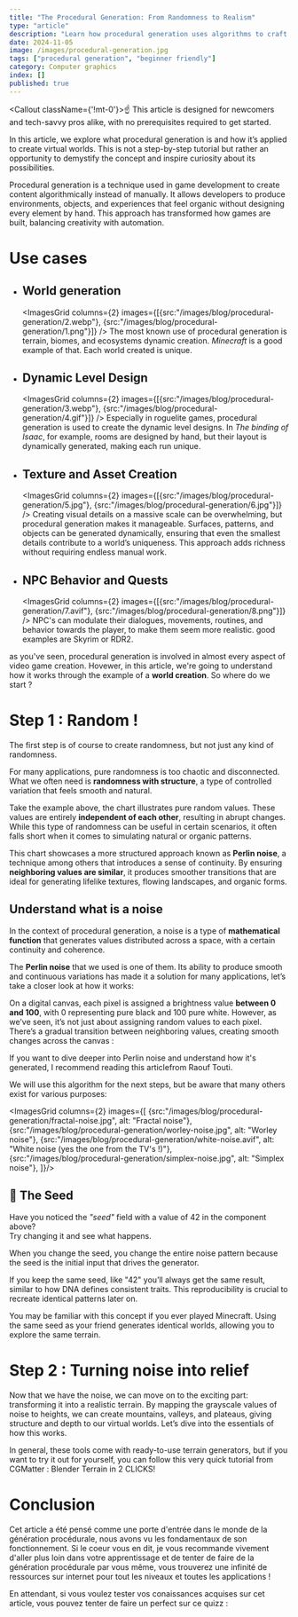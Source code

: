 ```yaml
---
title: "The Procedural Generation: From Randomness to Realism"
type: "article"
description: "Learn how procedural generation uses algorithms to craft unique landscapes, textures, and environments through hands-on examples"
date: 2024-11-05
image: /images/procedural-generation.jpg
tags: ["procedural generation", "beginner friendly"]
category: Computer graphics
index: []
published: true
---
```

<Callout className={'!mt-0'}>☝️ This article is designed for newcomers and tech-savvy pros alike, with no prerequisites required to get started.</Callout>

In this article, we explore what procedural generation is and how it’s applied to create virtual worlds.
This is not a step-by-step tutorial but rather an opportunity to demystify the concept and 
inspire curiosity about its possibilities.

<SpacerM />

Procedural generation is a technique used in game development to create content algorithmically 
instead of manually. It allows developers to produce environments, objects, and experiences that 
feel organic without designing every element by hand. This approach has transformed how games are 
built, balancing creativity with automation.

# Use cases

- ## World generation <br />
  <ImagesGrid columns={2} images={[{src:"/images/blog/procedural-generation/2.webp"}, {src:"/images/blog/procedural-generation/1.png"}]} />
  The most known use of procedural generation is terrain, biomes, and ecosystems dynamic creation.
  _Minecraft_ is a good example of that. Each world created is unique.

- ## Dynamic Level Design <br />
  <ImagesGrid columns={2} images={[{src:"/images/blog/procedural-generation/3.webp"}, {src:"/images/blog/procedural-generation/4.gif"}]} />
  Especially in roguelite games, procedural generation is used to create the dynamic level designs. 
  In _The binding of Isaac_, for example, rooms are designed by hand, but their layout is dynamically generated, 
  making each run unique.

- ## Texture and Asset Creation <br />
  <ImagesGrid columns={2} images={[{src:"/images/blog/procedural-generation/5.jpg"}, {src:"/images/blog/procedural-generation/6.jpg"}]} />
  Creating visual details on a massive scale can be overwhelming, but procedural generation makes it manageable. 
  Surfaces, patterns, and objects can be generated dynamically, ensuring that even the smallest details contribute 
  to a world’s uniqueness. This approach adds richness without requiring endless manual work.

- ## NPC Behavior and Quests <br />
  <ImagesGrid columns={2} images={[{src:"/images/blog/procedural-generation/7.avif"}, {src:"/images/blog/procedural-generation/8.png"}]} />
  NPC's can modulate their dialogues, movements, routines, and behavior towards the player, 
  to make them seem more realistic. good examples are Skyrim or RDR2.
  
<SpacerM />

as you've seen, procedural generation is involved in almost every aspect of video game creation. 
Hovewer, in this article, we're going to understand how it works through the example of a **world creation**.
So where do we start ?

# Step 1 : Random !

The first step is of course to create randomness, but not just any kind of randomness.

<SpacerS />

For many applications, pure 
randomness is too chaotic and disconnected. What we often need is **randomness with 
structure**, a type of controlled variation that feels smooth and natural.

<SpacerM />

<BarChartRandom />

<SpacerM />

Take the example above, the chart illustrates pure random values. 
These values are entirely **independent of each other**, resulting in 
abrupt changes. While this type of randomness can 
be useful in certain scenarios, it often falls short when it comes to 
simulating natural or organic patterns.

<SpacerM />

<BarChartProcedural />

<SpacerM />

This chart showcases a more structured approach known as **Perlin noise**, 
a technique among others that introduces a sense of continuity. By ensuring 
**neighboring values are similar**, it produces smoother transitions that are ideal 
for generating lifelike textures, flowing landscapes, and organic forms.

<SpacerM />

## Understand what is a noise

In the context of procedural generation, a noise is a type of **mathematical function**
that generates values distributed across a space, with a certain continuity and coherence.

<SpacerM />

The **Perlin noise** that we used is one of them. 
Its ability to produce smooth and continuous variations 
has made it a solution for many applications, let’s take a closer look at how it works:

<SpacerM />


On a digital canvas, each pixel is assigned a brightness value **between 0 and 100**, 
with 0 representing pure black and 100 pure white. However, as we’ve seen, it’s 
not just about assigning random values to each pixel. There’s a gradual transition 
between neighboring values, creating smooth changes across the canvas :

<SpacerM />

<PerlinNoiseGenerator />

<SpacerM />

If you want to dive deeper into Perlin noise and understand how it's generated, 
I recommend reading <CustomLink isExternal href="https://rtouti.github.io/graphics/perlin-noise-algorithm">this article</CustomLink>from Raouf Touti.

<SpacerM />

We will use this algorithm for the next steps, but be aware that many others exist for various purposes:

<ImagesGrid columns={2} images={[
  {src:"/images/blog/procedural-generation/fractal-noise.jpg", alt: "Fractal noise"},
  {src:"/images/blog/procedural-generation/worley-noise.jpg", alt: "Worley noise"},
  {src:"/images/blog/procedural-generation/white-noise.avif", alt: "White noise (yes the one from the TV's !)"},
  {src:"/images/blog/procedural-generation/simplex-noise.jpg", alt: "Simplex noise"},
]}/>

## 🌱 The Seed

Have you noticed the _"seed"_ field with a value of 42 in the component above? <br />
Try changing it and see what happens.

<SpacerS />

When you change the seed, you change the entire noise pattern because the seed is the initial 
input that drives the generator. 

<SpacerS />

If you keep the same seed, like "42" you’ll always 
get the same result, similar to how DNA defines consistent traits. This reproducibility is crucial 
to recreate identical patterns later on.

<SpacerS />

You may be familiar with this concept if you ever played Minecraft. Using the same seed 
as your friend generates identical worlds, allowing you to explore the same terrain.

<CustomImage href="/images/blog/procedural-generation/minecraft-seed-menu.png" />

# Step 2 : Turning noise into relief

Now that we have the noise, we can move on to the exciting part: transforming 
it into a realistic terrain. By mapping the grayscale values of noise to heights, 
we can create mountains, valleys, and plateaus, giving structure and depth to our virtual 
worlds. Let’s dive into the essentials of how this works.

In general, these tools come with ready-to-use terrain generators, but if you want 
to try it out for yourself, you can follow this very quick tutorial from CGMatter : <CustomLink isExternal href='https://www.youtube.com/watch?v=P-j6X4HDuT8'>Blender Terrain in 2 CLICKS!</CustomLink> 


# Conclusion

Cet article a été pensé comme une porte d'entrée dans le monde de la génération procédurale, nous avons
vu les fondamentaux de son fonctionnement. Si le coeur vous en dit, je vous
recommande vivement d'aller plus loin dans votre apprentissage et de tenter de faire de la génération 
procédurale par vous même, vous trouverez une infinité de ressources sur internet pour tout 
les niveaux et toutes les applications !

<SpacerM />

En attendant, si vous voulez tester vos conaissances acquises sur cet article, vous pouvez
tenter de faire un perfect sur ce quizz :
